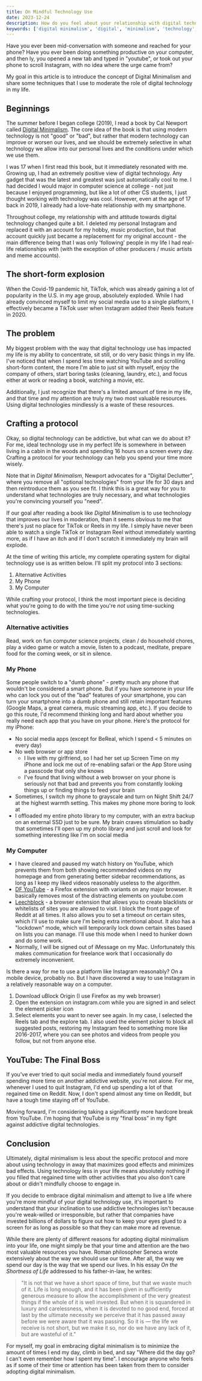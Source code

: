 ```yaml
---
title: On Mindful Technology Use
date: 2023-12-24
description: How do you feel about your relationship with digital technology?
keywords: ['digital minimalism', 'digital', 'minimalism', 'technology', 'intentional', 'mindful', 'mindfulness']
---
```


Have you ever been mid-conversation with someone and reached for your phone? Have you ever been doing something productive on your computer, and then ly, you opened a new tab and typed in "youtube", or took out your phone to scroll Instagram, with no idea where the urge came from?

My goal in this article is to introduce the concept of Digital Minimalism and share some techniques that I use to moderate the role of digital technology in my life. 

## Beginnings

The summer before I began college (2019), I read a book by Cal Newport called [Digital Minimalism](https://www.goodreads.com/en/book/show/40672036). The core idea of the book is that using modern technology is not "good" or "bad", but rather that modern technology can improve or worsen our lives, and we should be extremely selective in what technology we allow into our personal lives and the conditions under which we use them.

I was 17 when I first read this book, but it immediately resonated with me. Growing up, I had an extremely positive view of digital technology. Any gadget that was the latest and greatest was just automatically cool to me. I had decided I would major in computer science at college - not just because I enjoyed programming, but like a lot of other CS students, I just thought working with technology was cool. However, even at the age of 17 back in 2019, I already had a love-hate relationship with my smartphone. 

Throughout college, my relationship with and attitude towards digital technology changed quite a bit. I deleted my personal Instagram and replaced it with an account for my hobby, music production, but that account quickly just became a replacement for my original account - the main difference being that I was only 'following' people in my life I had real-life relationships with (with the exception of other producers / music artists and meme accounts). 

## The short-form explosion

When the Covid-19 pandemic hit, TikTok, which was already gaining a lot of popularity in the U.S. in my age group, absolutely exploded. While I had already convinced myself to limit my social media use to a single platform, I effectively became a TikTok user when Instagram added their Reels feature in 2020.

## The problem

My biggest problem with the way that digital technology use has impacted my life is my ability to concentrate, sit still, or do very basic things in my life. I've noticed that when I spend less time watching YouTube and scrolling short-form content, the more I'm able to just sit with myself, enjoy the company of others, start boring tasks (cleaning, laundry, etc.), and focus either at work or reading a book, watching a movie, etc. 

Additionally, I just recognize that there's a limited amount of time in my life, and that time and my attention are truly my two most valuable resources. Using digital technologies mindlessly is a waste of these resources. 

## Crafting a protocol

Okay, so digital technology can be addictive, but what can we do about it? For me, ideal technology use in my perfect life is somewhere in between living in a cabin in the woods and spending 16 hours on a screen every day. Crafting a protocol for your technology can help you spend your time more wisely.

Note that in *Digital Minimalism*, Newport advocates for a "Digital Declutter", where you remove all "optional technologies" from your life for 30 days and then reintroduce them as you see fit. I think this is a great way for you to understand what technologies are truly necessary, and what technologies you're convincing yourself you "need".

If our goal after reading a book like *Digital Minimalism* is to use technology that improves our lives in moderation, than it seems obvious to me that there's just no place for TikTok or Reels in my life. I simply have never been able to watch a single TikTok or Instagram Reel without immediately wanting more, as if I have an itch and if I don't scratch it immediately my brain will explode.

At the time of writing this article, my complete operating system for digital technology use is as written below. I'll split my protocol into 3 sections:

1. Alternative Activities
2. My Phone
3. My Computer

While crafting your protocol, I think the most important piece is deciding what you're going to do with the time you're *not* using time-sucking technologies.

### Alternative activities

Read, work on fun computer science projects, clean / do household chores, play a video game or watch a movie, listen to a podcast, meditate, prepare food for the coming week, or sit in silence.

### My Phone

Some people switch to a "dumb phone" - pretty much any phone that wouldn't be considered a smart phone. But if you have someone in your life who can lock you out of the "bad" features of your smartphone, you can turn your smartphone into a dumb phone and still retain important features (Google Maps, a great camera, music streaming app, etc.). If you decide to go this route, I'd recommend thinking long and hard about whether you really need each app that you have on your phone. Here's the protocol for my iPhone:

- No social media apps (except for BeReal, which I spend < 5  minutes on every day)
- No web browser or app store
    - I live with my girlfriend, so I had her set up Screen Time on my iPhone and lock me out of re-enabling safari or the App Store using a passcode that only she knows
    - I've found that living without a web browser on your phone is seriously not that bad and prevents you from constantly looking things up or finding things to feed your brain
- Sometimes, I switch my phone to grayscale and turn on Night Shift 24/7 at the highest warmth setting. This makes my phone more boring to look at
- I offloaded my entire photo library to my computer, with an extra backup on an external SSD just to be sure. My brain craves stimulation so badly that sometimes I'll open up my photo library and just scroll and look for something interesting like I'm on social media

### My Computer

- I have cleared and paused my watch history on YouTube, which prevents them from both showing recommended videos on my homepage and from generating better sidebar recommendations, as long as I keep my liked videos reasonably useless to the algorithm. 
- [DF YouTube](https://addons.mozilla.org/en-US/firefox/addon/df-youtube/) - a Firefox extension with variants on any major browser. It basically removes most of the distracting elements on youtube.com
- [Leechblock](https://addons.mozilla.org/en-US/firefox/addon/leechblock-ng/) - a browser extension that allows you to create blacklists or whitelists of sites you are allowed to visit. I block the front page of Reddit at all times. It also allows you to set a timeout on certain sites, which I'll use to make sure I'm being extra intentional about. It also has a "lockdown" mode, which will temporarily lock down certain sites based on lists you can manage. I'll use this mode when I need to hunker down and do some work. 
- Normally, I will be signed out of iMessage on my Mac. Unfortunately this makes communication for freelance work that I occasionally do extremely inconvenient. 

Is there a way for me to use a platform like Instagram reasonably? On a mobile device, probably no. But I have discovered a way to use Instagram in a relatively reasonable way on a computer.
1. Download uBlock Origin (I use Firefox as my web browser)
2. Open the extension on instagram.com while you are signed in and select the element picker icon
3. Select elements you want to never see again. In my case, I selected the Reels tab and the explore tab. I also used the element picker to block all suggested posts, restoring my Instagram feed to something more like 2016-2017, where you can see photos and videos from people you follow, but not from anyone else. 

## YouTube: The Final Boss

If you've ever tried to quit social media and immediately found yourself spending more time on another addictive website, you're not alone. For me, whenever I used to quit Instagram, I'd end up spending a lot of that regained time on Reddit. Now, I don't spend almost any time on Reddit, but have a tough time staying off of YouTube. 

Moving forward, I'm considering taking a significantly more hardcore break from YouTube. I'm hoping that YouTube is my "final boss" in my fight against addictive digital technologies. 

## Conclusion

Ultimately, digital minimalism is less about the specific protocol and more about using technology in away that maximizes good effects and minimizes bad effects. Using technology less in your life means absolutely nothing if you filled that regained time with other activities that you also don't care about or didn't mindfully choose to engage in. 

If you decide to embrace digital minimalism and attempt to live a life where you're more mindful of your digital technology use, it's important to understand that your inclination to use addictive technologies isn't because you're weak-willed or irresponsible, but rather that companies have invested billions of dollars to figure out how to keep your eyes glued to a screen for as long as possible so that they can make more ad revenue. 

While there are plenty of different reasons for adopting digital minimalism into your life, one might simply be that your time and attention are the two most valuable resources you have. Roman philosopher Seneca wrote extensively about the way we should use our time. After all, the way we spend our day is the way that we spend our lives. In his essay *On the Shortness of Life* addressed to his father-in-law, he writes:

> "It is not that we have a short space of time, but that we waste much of it. Life is long enough, and it has been given in sufficiently generous measure to allow the accomplishment of the very greatest things if the whole of it is well invested. But when it is squandered in luxury and carelessness, when it is devoted to no good end, forced at last by the ultimate necessity we perceive that it has passed away before we were aware that it was passing. So it is — the life we receive is not short, but we make it so, nor do we have any lack of it, but are wasteful of it."

For myself, my goal in embracing digital minimalism is to minimize the amount of times I end my day, climb in bed, and say "Where did the day go? I can't even remember how I spent my time". I encourage anyone who feels as if some of their time or attention has been taken from them to consider adopting digital minimalism. 